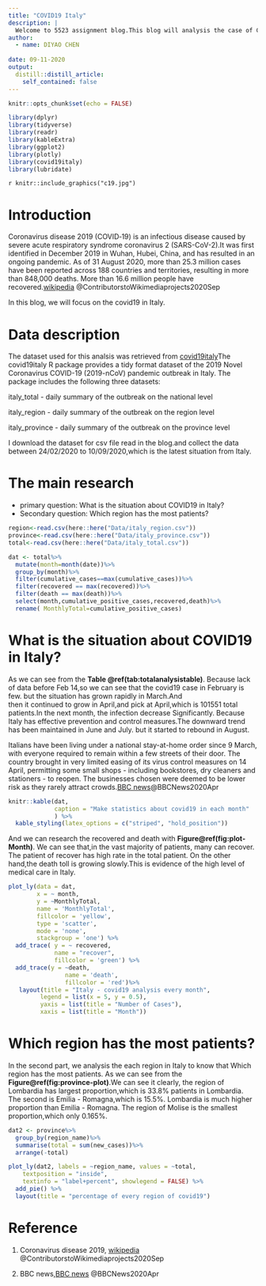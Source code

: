 ```yaml
---
title: "COVID19 Italy"
description: |
  Welcome to 5523 assignment blog.This blog will analysis the case of COVID19 in Italy
author:
  - name: DIYAO CHEN 
    
date: 09-11-2020
output:
  distill::distill_article:
    self_contained: false
---
```


```r
knitr::opts_chunk$set(echo = FALSE)
```

```r
library(dplyr)
library(tidyverse)
library(readr)
library(kableExtra)
library(ggplot2)
library(plotly)
library(covid19italy)
library(lubridate)
```


`r knitr::include_graphics("c19.jpg")`


# Introduction
Coronavirus disease 2019 (COVID‑19) is an infectious disease caused by severe acute respiratory syndrome coronavirus 2 (SARS-CoV-2).It was first identified in December 2019 in Wuhan, Hubei, China, and has resulted in an ongoing pandemic. As of 31 August 2020, more than 25.3 million cases have been reported across 188 countries and territories, resulting in more than 848,000 deaths. More than 16.6 million people have recovered.[wikipedia](https://en.wikipedia.org/wiki/Coronavirus_disease_2019) @ContributorstoWikimediaprojects2020Sep

In this blog, we will focus on the covid19 in Italy.

# Data description
The dataset used for this analsis was retrieved from [covid19italy](https://github.com/RamiKrispin/covid19italy)The covid19italy R package provides a tidy format dataset of the 2019 Novel Coronavirus COVID-19 (2019-nCoV) pandemic outbreak in Italy. The package includes the following three datasets:

italy_total - daily summary of the outbreak on the national level

italy_region - daily summary of the outbreak on the region level

italy_province - daily summary of the outbreak on the province level

I download the dataset for csv file read in the blog.and collect the data between 24/02/2020 to 10/09/2020,which is the latest situation from Italy.

# The main research
- primary question:
What is the situation about COVID19 in Italy?
- Secondary question:
Which region has the most patients?




```r
region<-read.csv(here::here("Data/italy_region.csv"))
province<-read.csv(here::here("Data/italy_province.csv"))
total<-read.csv(here::here("Data/italy_total.csv"))

```


```r
dat <- total%>%
  mutate(month=month(date))%>%
  group_by(month)%>%
  filter(cumulative_cases==max(cumulative_cases))%>%
  filter(recovered == max(recovered))%>%
  filter(death == max(death))%>%
  select(month,cumulative_positive_cases,recovered,death)%>%
  rename( MonthlyTotal=cumulative_positive_cases)
```

# What is the situation about COVID19 in Italy?

As we can see from the **Table \@ref(tab:totalanalysistable)**. Because lack of data before Feb 14,so we can see that the covid19 case in February is few. but the situation has grown rapidly in March.And  
then it continued to grow in April,and pick at April,which is 101551 total patients.In the next month, the infection decrease Significantly. Because Italy has effective prevention and control measures.The downward trend has been maintained in June and July. but it started to rebound in August.



Italians have been living under a national stay-at-home order since 9 March, with everyone required to remain within a few streets of their door.
The country brought in very limited easing of its virus control measures on 14 April, permitting some small shops - including bookstores, dry cleaners and stationers - to reopen. The businesses chosen were deemed to be lower risk as they rarely attract crowds.[BBC news](https://www.bbc.com/news/world-europe-52435273)@BBCNews2020Apr



```r
knitr::kable(dat,
             caption = "Make statistics about covid19 in each month"
             ) %>% 
  kable_styling(latex_options = c("striped", "hold_position"))
```

And we can research the recovered and death with **Figure\@ref(fig:plot-Month)**. We can see that,in the vast majority of patients, many can recover. The patient of recover has high rate in the total patient. On the other hand,the death toll is growing slowly.This is evidence of the high level of medical care in Italy.

```r
plot_ly(data = dat,
        x = ~ month,
        y = ~MonthlyTotal, 
        name = 'MonthlyTotal', 
        fillcolor = 'yellow',
        type = 'scatter',
        mode = 'none', 
        stackgroup = 'one') %>%
  add_trace( y = ~ recovered, 
             name = "recover",
             fillcolor = 'green') %>%
  add_trace(y = ~death, 
                name = 'death', 
                fillcolor = 'red')%>%
   layout(title = "Italy - covid19 analysis every month",
         legend = list(x = 5, y = 0.5),
         yaxis = list(title = "Number of Cases"),
         xaxis = list(title = "Month"))
```

# Which region has the most patients?

In the second part, we analysis the each region in Italy to know that Which region has the most patients. As we can see from the **Figure\@ref(fig:province-plot)**.We can see it clearly, the region of Lombardia has largest proportion,which is 33.8% patients in Lombardia. The second is Emilia - Romagna,which is 15.5%. Lombardia is  much higher proportion than Emilia - Romagna. The region of Molise is the smallest proportion,which only 0.165%.



```r
dat2 <- province%>%
  group_by(region_name)%>%
  summarise(total = sum(new_cases))%>%
  arrange(-total)
```

```r
plot_ly(dat2, labels = ~region_name, values = ~total,
    textposition = "inside",
    textinfo = "label+percent", showlegend = FALSE) %>%
  add_pie() %>%
  layout(title = "percentage of every region of covid19")
```


# Reference
1. Coronavirus disease 2019, [wikipedia](https://en.wikipedia.org/wiki/Coronavirus_disease_2019) @ContributorstoWikimediaprojects2020Sep


2. BBC news,[BBC news](https://www.bbc.com/news/world-europe-52435273) @BBCNews2020Apr
